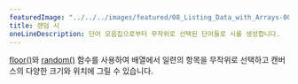 ---
featuredImage: "../../../images/featured/08_Listing_Data_with_Arrays-00_Random_Poetry-thumbnail.png"
title: 랜덤 시
oneLineDescription: 단어 모음집으로부터 무작위로 선택된 단어들로 시를 생성합니다.
---

<a href="https://p5js.org/reference/#/p5/floor" target="_blank">floor()</a>와
<a href="https://p5js.org/reference/#/p5/random" target="_blank">random()</a> 함수를 사용하여 배열에서 일련의 항목을 무작위로 선택하고 캔버스의 다양한 크기와 위치에 그릴 수 있습니다.
